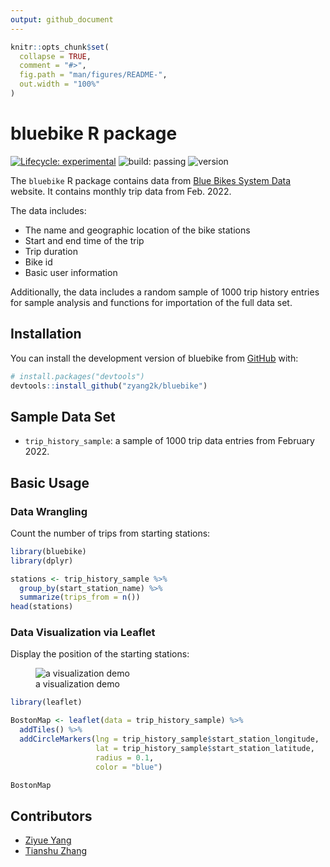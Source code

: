 ```yaml
---
output: github_document
---
```


<!-- README.md is generated from README.Rmd. Please edit that file -->

```r
knitr::opts_chunk$set(
  collapse = TRUE,
  comment = "#>",
  fig.path = "man/figures/README-",
  out.width = "100%"
)
```

# bluebike R package

<!-- badges: start -->

[![Lifecycle: experimental](https://img.shields.io/badge/lifecycle-experimental-orange.svg)](https://lifecycle.r-lib.org/articles/stages.html#experimental)
![build: passing](https://img.shields.io/badge/build-passing-green)
![version](https://img.shields.io/badge/version-0.0.0.9001-blue)
<!-- badges: end -->

The `bluebike` R package contains data from [Blue Bikes System Data](https://www.bluebikes.com/system-data) website. It contains monthly trip data from Feb. 2022.

The data includes:

-   The name and geographic location of the bike stations
-   Start and end time of the trip
-   Trip duration
-   Bike id
-   Basic user information

Additionally, the data includes a random sample of 1000 trip history entries for sample analysis and functions for importation of the full data set.

## Installation

You can install the development version of bluebike from [GitHub](https://github.com/zyang2k/bluebike) with:

``` r
# install.packages("devtools")
devtools::install_github("zyang2k/bluebike")
```

## Sample Data Set

-   `trip_history_sample`: a sample of 1000 trip data entries from February 2022.

## Basic Usage

### Data Wrangling

Count the number of trips from starting stations:

```r
library(bluebike)
library(dplyr)

stations <- trip_history_sample %>% 
  group_by(start_station_name) %>% 
  summarize(trips_from = n())
head(stations)
```

### Data Visualization via Leaflet

Display the position of the starting stations:

![a visualization demo](data-raw/viz_demo.png)

```r
library(leaflet)

BostonMap <- leaflet(data = trip_history_sample) %>% 
  addTiles() %>% 
  addCircleMarkers(lng = trip_history_sample$start_station_longitude, 
                   lat = trip_history_sample$start_station_latitude, 
                   radius = 0.1, 
                   color = "blue")

BostonMap
```

## Contributors

-   [Ziyue Yang](https://github.com/zyang2k)
-   [Tianshu Zhang](https://github.com/tianshu-zhang)
